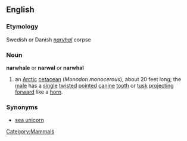 {{wikipedia2|Narwhal}} <!-- Avoids redirect -->
==English==

===Etymology===
Swedish or Danish ''[[narvhal]]'' corpse

===Noun===
'''narwhale''' or '''narwal''' or '''narwhal'''
# an [[Arctic]] [[cetacean]] (''Monodon monocerous''), about 20 feet long; the [[male]] has a [[single]] [[twist]]ed [[point]]ed [[canine]] [[tooth]] or [[tusk]] [[project]]ing [[forward]] like a [[horn]].

===Synonyms===
* [[sea unicorn]]

[[Category:Mammals]]